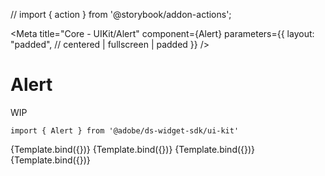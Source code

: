 // import { action } from '@storybook/addon-actions';

<Meta
    title="Core - UIKit/Alert"
    component={Alert}
    parameters={{
        layout: "padded", // centered | fullscreen | padded
    }}
/>


# Alert

WIP

```
import { Alert } from '@adobe/ds-widget-sdk/ui-kit'
```

<Canvas>
    <Story
        name="Error Alert"
        args={{
            title: "There were 2 errors with your submission!",
            type: "error",
            description:
                "Lorem ipsum dolor sit amet consectetur adipisicing elit. Aliquid pariatur, ipsum similique veniam quo totam eius aperiam dolorum.",
        }}
    >
        {Template.bind({})}
    </Story>
    <Story
        name="Warning Alert"
        args={{
            title: "Attention needed!",
            type: "warning",
            description: "Minimum Search query length is 3.",
        }}
    >
        {Template.bind({})}
    </Story>
    <Story
        name="Info Alert"
        args={{
            title: "Updates available!",
            type: "info",
            description:
                "A new software update is available. See what’s new in version 2.0.4.",
            url: "https://www.adobe.com/",
        }}
    >
        {Template.bind({})}
    </Story>
    <Story
        name="Success Alert"
        args={{
            title: "Successfully uploaded!",
            type: "success",
            description: "What you submitted has been successfully uploaded.",
        }}
    >
        {Template.bind({})}
    </Story>
</Canvas>
